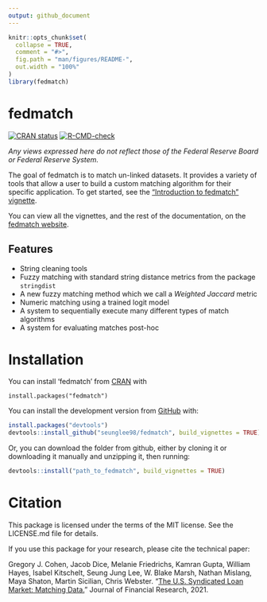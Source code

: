 ```yaml
---
output: github_document
---
```


<!-- README.md is generated from README.Rmd. Please edit that file -->

```r
knitr::opts_chunk$set(
  collapse = TRUE,
  comment = "#>",
  fig.path = "man/figures/README-",
  out.width = "100%"
)
library(fedmatch)
```

# fedmatch

<!-- badges: start -->
[![CRAN status](https://www.r-pkg.org/badges/version/fedmatch)](https://CRAN.R-project.org/package=fedmatch)
[![R-CMD-check](https://github.com/seunglee98/fedmatch/workflows/R-CMD-check/badge.svg)](https://github.com/seunglee98/fedmatch/actions)
<!-- badges: end -->

*Any views expressed here do not reflect those of the Federal Reserve Board or Federal Reserve System.*

The goal of fedmatch is to match un-linked datasets. It provides a variety of tools that allow a user to build a custom matching algorithm for their specific application. To get started, see the ["Introduction to fedmatch" vignette](https://seunglee98.github.io/fedmatch/articles/Intro-to-fedmatch.html). 

You can view all the vignettes, and the rest of the documentation, on the [fedmatch website](https://seunglee98.github.io/fedmatch/).


## Features

- String cleaning tools
- Fuzzy matching with standard string distance metrics from the package `stringdist`
- A new fuzzy matching method which we call a *Weighted Jaccard* metric
- Numeric matching using a trained logit model
- A system to sequentially execute many different types of match algorithms
- A system for evaluating matches post-hoc


# Installation
You can install 'fedmatch' from [CRAN](https://cran.r-project.org/) with

```
install.packages("fedmatch")
```

You can install the development version from [GitHub](https://github.com/) with:

``` r
install.packages("devtools")
devtools::install_github("seunglee98/fedmatch", build_vignettes = TRUE)
```
Or, you can download the folder from github, either by cloning it or downloading it manually and unzipping it, then running:
```r
devtools::install("path_to_fedmatch", build_vignettes = TRUE)
```

# Citation

This package is licensed under the terms of the MIT license. See the LICENSE.md file for details.

If you use this package for your research, please cite the technical paper:

Gregory J. Cohen, Jacob Dice, Melanie Friedrichs, Kamran Gupta, William Hayes, Isabel Kitschelt, Seung Jung Lee, W. Blake Marsh, Nathan Mislang, Maya Shaton, Martin Sicilian, Chris Webster. “[The U.S. Syndicated Loan Market: Matching Data.](https://onlinelibrary.wiley.com/doi/full/10.1111/jfir.12261)” Journal of Financial Research, 2021.
